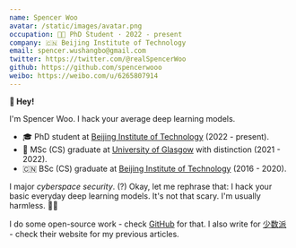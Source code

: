 ```yaml
---
name: Spencer Woo
avatar: /static/images/avatar.png
occupation: 👨‍🎓 PhD Student · 2022 - present
company: 🇨🇳 Beijing Institute of Technology
email: spencer.wushangbo@gmail.com
twitter: https://twitter.com/@realSpencerWoo
github: https://github.com/spencerwooo
weibo: https://weibo.com/u/6265807914
---
```


**👋 Hey!**

I'm Spencer Woo. I hack your average deep learning models.

- 🎓 PhD student at [Beijing Institute of Technology](https://cst.bit.edu.cn/) (2022 - present).
- 🏴󠁧󠁢󠁳󠁣󠁴󠁿 MSc (CS) graduate at [University of Glasgow](https://www.gla.ac.uk/) with distinction (2021 - 2022).
- 🇨🇳 BSc (CS) graduate at [Beijing Institute of Technology](https://cs.bit.edu.cn/) (2016 - 2020).

I major _cyberspace security_. (?) Okay, let me rephrase that: I hack your basic everyday deep learning models. It's not
that scary. I'm usually harmless. 😶‍🌫️

I do some open-source work - check [GitHub](https://github.com/spencerwooo) for that. I also write for
[少数派](https://sspai.com/u/spencerwoo/posts) - check their website for my previous articles.
